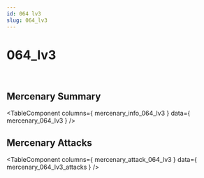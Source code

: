 ```yaml
---
id: 064 lv3
slug: 064_lv3
---
```



# 064_lv3

<div style = {{ display: "flex" }}>
    <Image img={require('@site/static/img/mercenaries/illust/thum_char_view_n_064.jpg')}/>
    <Image img={require('@site/static/img/mercenaries/illust/thum_char_view_o_064.jpg')}/>
</div>

## Mercenary Summary

<TableComponent
  columns={ mercenary_info_064_lv3 }
  data={ mercenary_064_lv3 }
/>

## Mercenary Attacks

<TableComponent
  columns={ mercenary_attack_064_lv3 }
  data={ mercenary_064_lv3_attacks }
/>